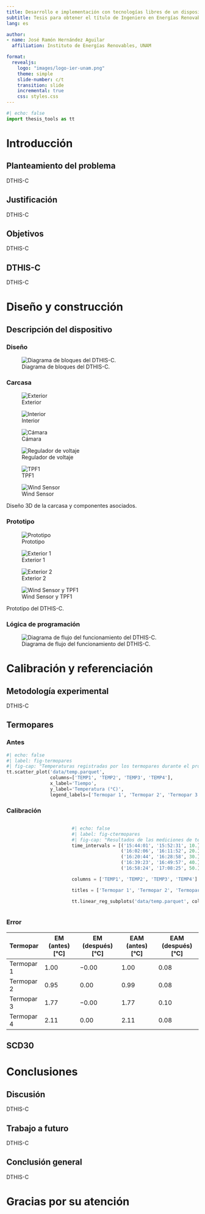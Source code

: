 ```yaml
---
title: Desarrollo e implementación con tecnologías libres de un dispositivo portátil para evaluar el confort térmico, lumínico y acústico en interiores
subtitle: Tesis para obtener el título de Ingeniero en Energías Renovables
lang: es

author:
- name: José Ramón Hernández Aguilar
  affiliation: Instituto de Energías Renovables, UNAM

format: 
  revealjs:
    logo: "images/logo-ier-unam.png" 
    theme: simple
    slide-number: c/t
    transition: slide
    incremental: true  
    css: styles.css
---
```


```python
#| echo: false
import thesis_tools as tt
```

# Introducción 

## Planteamiento del problema 

DTHIS-C

## Justificación 

DTHIS-C

## Objetivos 

DTHIS-C

## DTHIS-C 

DTHIS-C

# Diseño y construcción 

## Descripción del dispositivo 

::: {.panel-tabset}

### Diseño

![Diagrama de bloques del DTHIS-C.](/images/diagrama_bloques.png){#fig-bloques}

### Carcasa

::: {#fig-carcasa layout-ncol=3 layout-nrow=2}
![Exterior](images/case.png){group="carcasa" #fig-exterior}

![Interior](images/case_full.png){group="carcasa" #fig-interior}

![Cámara](images/camera.png){group="carcasa" #fig-camara}

![Regulador de voltaje](images/power_supply.png){group="carcasa" #fig-regulador}

![TPF1](images/t_rad.png){group="carcasa" #fig-tpf1}

![Wind Sensor](images/wind_sensor.png){group="carcasa" #fig-windsensor}

Diseño 3D de la carcasa y componentes asociados.
:::

### Prototipo

::: {#fig-prototipo layout-ncol=4 layout-nrow=1}
![Prototipo](images/dthis-1.jpg){group="prototipo" #fig-dthis-1}

![Exterior 1](images/dthis-2.jpg){group="prototipo" #fig-dthis-2}

![Exterior 2](images/dthis-3.jpg){group="prototipol" #fig-dthis-3}

![Wind Sensor y TPF1](images/dthis-4.jpg){group="prototipo" #fig-dthis-4}

Prototipo del DTHIS-C.
:::

### Lógica de programación

![Diagrama de flujo del funcionamiento del DTHIS-C.](/images/diagrama_flujo.png){#fig-flujo}

:::

# Calibración y referenciación 

## Metodología experimental

DTHIS-C

## Termopares 

::: {.panel-tabset}

### Antes {.smaller}

```python
#| echo: false
#| label: fig-termopares
#| fig-cap: "Temperaturas registradas por los termopares durante el proceso de calibración."
tt.scatter_plot('data/temp.parquet',
                columns=['TEMP1', 'TEMP2', 'TEMP3', 'TEMP4'],
                x_label='Tiempo',
                y_label='Temperatura (°C)',
                legend_labels=['Termopar 1', 'Termopar 2', 'Termopar 3', 'Termopar 4'])
```

### Calibración {.smaller}

::: columns
::: {.column width="25%"}

```{=tex}
\begin{align}
T_{ref} &= 1.0450 \times Termopar 1 - 2.4327 \\
T_{ref} &= 1.0602 \times Termopar 2 - 2.8632 \\
T_{ref} &= 1.0814 \times Termopar 3 - 4.4316 \\
T_{ref} &= 1.0554 \times Termopar 4 - 3.9348
\end{align}
```

:::

::: {.column width="3%"}
:::

::: {.column width="72%"}

```python
#| echo: false
#| label: fig-ctermopares
#| fig-cap: "Resultados de las mediciones de temperatura después de aplicar la regresión lineal."
time_intervals = [('15:44:01', '15:52:31', 10.),
                  ('16:02:06', '16:11:52', 20.),
                  ('16:20:44', '16:28:58', 30.),
                  ('16:39:23', '16:49:57', 40.),
                  ('16:58:24', '17:08:25', 50.)]

columns = ['TEMP1', 'TEMP2', 'TEMP3', 'TEMP4']

titles = ['Termopar 1', 'Termopar 2', 'Termopar 3', 'Termopar 4']

tt.linear_reg_subplots('data/temp.parquet', columns, time_intervals, titles)
```

:::
:::

### Error {.smaller}

| Termopar   | EM (antes) [°C] | EM (después) [°C] | EAM (antes) [°C] | EAM (después) [°C] |
|------------|-----------------|-------------------|------------------|--------------------|
| Termopar 1 | 1.00            | −0.00             | 1.00             | 0.08               |
| Termopar 2 | 0.95            | 0.00              | 0.99             | 0.08               |
| Termopar 3 | 1.77            | −0.00             | 1.77             | 0.10               |
| Termopar 4 | 2.11            | 0.00              | 2.11             | 0.08               |

:::

## SCD30


# Conclusiones 

## Discusión 

DTHIS-C

## Trabajo a futuro 

DTHIS-C

## Conclusión general 

DTHIS-C

# Gracias por su atención
